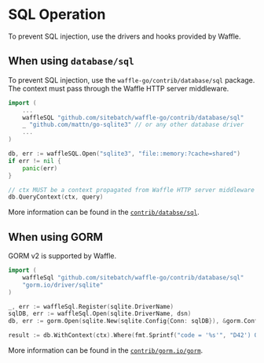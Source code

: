 # SQL Operation

To prevent SQL injection, use the drivers and hooks provided by Waffle.

## When using `database/sql`

To prevent SQL injection, use the `waffle-go/contrib/database/sql` package.  
The context must pass through the Waffle HTTP server middleware.

```go
import (
    ...
    waffleSQL "github.com/sitebatch/waffle-go/contrib/database/sql"
    _ "github.com/mattn/go-sqlite3" // or any other database driver
    ...
)

db, err := waffleSQL.Open("sqlite3", "file::memory:?cache=shared")
if err != nil {
    panic(err)
}

// ctx MUST be a context propagated from Waffle HTTP server middleware such as WafMiddleware
db.QueryContext(ctx, query)
```

More information can be found in the [`contrib/databse/sql`](https://github.com/sitebatch/waffle-go/tree/main/contrib/database/sql).

## When using GORM

GORM v2 is supported by Waffle.

```go
import (
	waffleSql "github.com/sitebatch/waffle-go/contrib/database/sql"
	"gorm.io/driver/sqlite"
)

_, err := waffleSql.Register(sqlite.DriverName)
sqlDB, err := waffleSql.Open(sqlite.DriverName, dsn)
db, err := gorm.Open(sqlite.New(sqlite.Config{Conn: sqlDB}), &gorm.Config{})

result := db.WithContext(ctx).Where(fmt.Sprintf("code = '%s'", "D42') OR 1=1--")).First(&product)
```

More information can be found in the [`contrib/gorm.io/gorm`](https://github.com/sitebatch/waffle-go/tree/main/contrib/gorm.io/gorm).